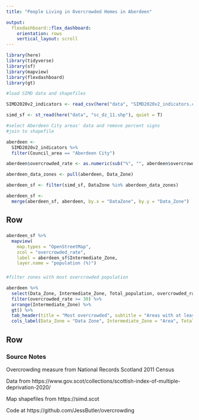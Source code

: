 ```yaml
---
title: "People Living in Overcrowded Homes in Aberdeen"

output:
  flexdashboard::flex_dashboard:
    orientation: rows
    vertical_layout: scroll
---
```


```r
library(here)
library(tidyverse)
library(sf)
library(mapview)
library(flexdashboard)
library(gt)
```


```r
#load SIMD data and shapefiles 

SIMD2020v2_indicators <- read_csv(here("data", "SIMD2020v2_indicators.csv"))

simd_sf <- st_read(here("data", "sc_dz_11.shp"), quiet = T)
```

```r
#select Aberdeen City areas' data and remove percent signs
#join to shapefile

aberdeen <-
  SIMD2020v2_indicators %>%
  filter(Council_area == "Aberdeen City")

aberdeen$overcrowded_rate <- as.numeric(sub("%", "", aberdeen$overcrowded_rate))

aberdeen_data_zones <- pull(aberdeen, Data_Zone)

aberdeen_sf <- filter(simd_sf, DataZone %in% aberdeen_data_zones)

aberdeen_sf <-
  merge(aberdeen_sf, aberdeen, by.x = "DataZone", by.y = "Data_Zone")

```


Row {data-height=650}
-------------------------------------

###

```r
aberdeen_sf %>% 
  mapview(
    map.types = "OpenStreetMap", 
    zcol = "overcrowded_rate", 
    label = aberdeen_sf$Intermediate_Zone,
    layer.name = "population (%)")
```


###

```r
#filter zones with most overcrowded population

aberdeen %>%
  select(Data_Zone, Intermediate_Zone, Total_population, overcrowded_rate) %>%
  filter(overcrowded_rate >= 30) %>%
  arrange(Intermediate_Zone) %>%
  gt() %>%
  tab_header(title = "Most overcrowded", subtitle = "Areas with at least 30% living in overcrowded homes") %>%
  cols_label(Data_Zone = "Data Zone", Intermediate_Zone = "Area", Total_population = "Population", overcrowded_rate = "Overcrowded (%)")
```

Row
-------------------------------------

### Source Notes

Overcrowding measure from National Records Scotland 2011 Census

Data from https://www.gov.scot/collections/scottish-index-of-multiple-deprivation-2020/

Map shapefiles from https://simd.scot

Code at https://github.com/JessButler/overcrowding
